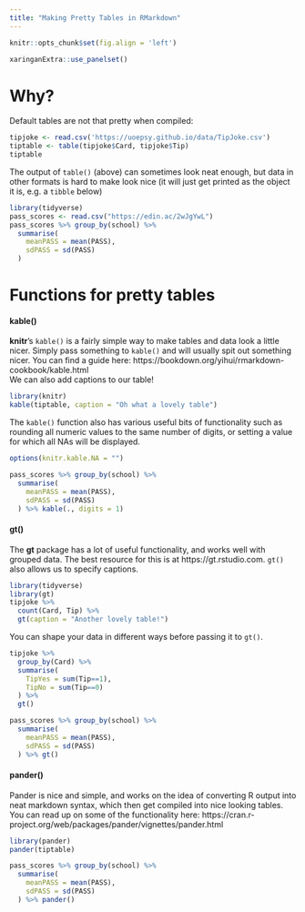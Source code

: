```yaml
---
title: "Making Pretty Tables in RMarkdown"
---
```


```r
knitr::opts_chunk$set(fig.align = 'left')
```

```r
xaringanExtra::use_panelset()
```


# Why?  

Default tables are not that pretty when compiled: 

```r
tipjoke <- read.csv('https://uoepsy.github.io/data/TipJoke.csv')
tiptable <- table(tipjoke$Card, tipjoke$Tip)
tiptable
```

The output of `table()` (above) can sometimes look neat enough, but data in other formats is hard to make look nice (it will just get printed as the object it is, e.g. a `tibble` below)  

```r
library(tidyverse)
pass_scores <- read.csv("https://edin.ac/2wJgYwL") 
pass_scores %>% group_by(school) %>%
  summarise(
    meanPASS = mean(PASS),
    sdPASS = sd(PASS)
  )
```

# Functions for pretty tables

::: {.panelset}

::: {.panel}
#### kable()

__knitr__'s `kable()` is a fairly simple way to make tables and data look a little nicer. Simply pass something to `kable()` and will usually spit out something nicer. You can find a guide here: https://bookdown.org/yihui/rmarkdown-cookbook/kable.html  
We can also add captions to our table!  


```r
library(knitr)
kable(tiptable, caption = "Oh what a lovely table")
```
  
The `kable()` function also has various useful bits of functionality such as rounding all numeric values to the same number of digits, or setting a value for which all NAs will be displayed.  

```r
options(knitr.kable.NA = "")

pass_scores %>% group_by(school) %>%
  summarise(
    meanPASS = mean(PASS),
    sdPASS = sd(PASS)
  ) %>% kable(., digits = 1)
```

:::





::: {.panel}
#### gt()

The __gt__ package has a lot of useful functionality, and works well with grouped data. The best resource for this is at https://gt.rstudio.com. `gt()` also allows us to specify captions. 

```r
library(tidyverse)
library(gt)
tipjoke %>% 
  count(Card, Tip) %>%
  gt(caption = "Another lovely table!")
```
  
You can shape your data in different ways before passing it to `gt()`.  
 
```r
tipjoke %>% 
  group_by(Card) %>%
  summarise(
    TipYes = sum(Tip==1),
    TipNo = sum(Tip==0)
  ) %>%
  gt()
```

```r
pass_scores %>% group_by(school) %>%
  summarise(
    meanPASS = mean(PASS),
    sdPASS = sd(PASS)
  ) %>% gt()
```


:::

::: {.panel}
#### pander()

Pander is nice and simple, and works on the idea of converting R output into neat markdown syntax, which then get compiled into nice looking tables.  
You can read up on some of the functionality here: https://cran.r-project.org/web/packages/pander/vignettes/pander.html 

```r
library(pander)
pander(tiptable)
```

```r
pass_scores %>% group_by(school) %>%
  summarise(
    meanPASS = mean(PASS),
    sdPASS = sd(PASS)
  ) %>% pander()
```


:::



:::






